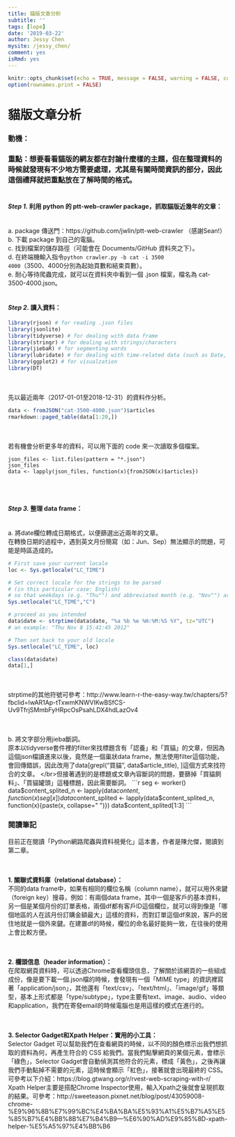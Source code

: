 ```yaml
---
title: 貓版文章分析
subtitle: ''
tags: [lope]
date: '2019-03-22'
author: Jessy Chen
mysite: /jessy_chen/
comment: yes
isRmd: yes
---
```


```r
knitr::opts_chunk$set(echo = TRUE, message = FALSE, warning = FALSE, comment = "#>")
option(rownames.print = FALSE)
```

# <b>貓版文章分析</b>
### 動機：
### 重點：想要看看貓版的網友都在討論什麼樣的主題，但在整理資料的時候就發現有不少地方需要處理，尤其是有關時間資訊的部分，因此這個禮拜就把重點放在<b>了解時間的格式</b>。</br></br>


#### <b><i>Step 1.</i> 利用 python 的 ptt-web-crawler package，抓取貓版近幾年的文章：</b>
</br>a. package 傳送門：https://github.com/jwlin/ptt-web-crawler
（感謝Sean!）
</br>b. 下載 package 到自己的電腦。
</br>c. 找到檔案的儲存路徑（可能會在 Documents/GitHub 資料夾之下）。
</br>d. 在終端機輸入指令<code>python crawler.py -b cat -i 3500 4000</code>（3500、4000分別為起始頁數和結束頁數）。
</br>e. 耐心等待爬蟲完成，就可以在資料夾中看到一個 .json 檔案，檔名為 cat-3500-4000.json。</br></br>


#### <b><i>Step 2.</i> 讀入資料：</b>
```r
library(rjson) # for reading .json files
library(jsonlite)
library(tidyverse) # for dealing with data frame
library(stringr) # for dealing with strings/characters
library(jiebaR) # for segmenting words
library(lubridate) # for dealing with time-related data (such as Date, POSIXct, and POSIXlt)
library(ggplot2) # for visualzation
library(DT)
```

</br></br>先以最近兩年（2017-01-01至2018-12-31）的資料作分析。
```r
data <- fromJSON("cat-3500-4000.json")$articles
rmarkdown::paged_table(data[1:20,])
```

</br></br>若有機會分析更多年的資料，可以用下面的 code 來一次讀取多個檔案。
```
json_files <- list.files(pattern = "*.json")
json_files
data <- lapply(json_files, function(x){fromJSON(x)$articles})
```
 </br></br>

#### <b><i>Step 3.</i> 整理 data frame：</b>
</br>a. 將date欄位轉成日期格式，以便篩選出近兩年的文章。
</br>在轉換日期的過程中，遇到英文月份簡寫（如：Jun、Sep）無法顯示的問題，可能是時區造成的。
```r
# First save your current locale
loc <- Sys.getlocale("LC_TIME")

# Set correct locale for the strings to be parsed
# (in this particular case: English)
# so that weekdays (e.g. "Thu"") and abbreviated month (e.g. "Nov"") are recognized
Sys.setlocale("LC_TIME","C") 

# proceed as you intended
data$date <- strptime(data$date, "%a %b %e %H:%M:%S %Y", tz="UTC")
# an example: "Thu Nov 8 15:41:45 2012"

# Then set back to your old locale
Sys.setlocale("LC_TIME", loc) 

class(data$date)
data[1,]
```

</br></br>strptime的其他符號可參考：http://www.learn-r-the-easy-way.tw/chapters/5?fbclid=IwAR1Ap-tTxwmKNWVIKwBSfCS-Uv9TfrjSMmbFyHRpcOsPsahLDX4hdLazOv4

</br></br>b. 將文字部分用jieba斷詞。
</br>原本以tidyverse套件裡的filter來找標題含有「認養」和「買貓」的文章，但因為這個json檔讀進來以後，竟然是一個巢狀data frame，無法使用filter這個功能，會回傳錯誤，因此改用了data[grepl("買貓", data$article_title), ]這個方式來找符合的文章。
</br>但接著遇到的是標題或文章內容斷詞的問題，要篩掉「買貓飼料」、「買貓罐頭」這種標題，因此需要斷詞。
```r
seg <- worker()
data$content_splited_n <- lapply(data$content, function(x){seg[x]})
data$content_splited <- lapply(data$content_splited_n, function(x){paste(x, collapse=" ")})
data$content_splited[1:3]
```



### 閱讀筆記
目前正在閱讀「Python網路爬蟲與資料視覺化」這本書，作者是陳允傑，閱讀到第二章。

</br></br><b>1. 關聯式資料庫（relational database）：</b>
</br>不同的data frame中，如果有相同的欄位名稱（column name），就可以用外來鍵（foreign key）搜尋，例如：有兩個data frame，其中一個是客戶的基本資料，另一個是某個月份的訂單表格，兩個df都有客戶ID這個欄位，就可以得到像是「哪個地區的人在該月份訂購金額最大」這樣的資料，而對訂單這個df來說，客戶的居住地就是一個外來鍵。在建置df的時候，欄位的命名最好能夠一致，在往後的使用上會比較方便。

</br></br><b>2. 欄頭信息（header information）：</b>
</br>在爬取網頁資料時，可以透過Chrome查看欄頭信息，了解關於該網頁的一些組成成份，像是要下載一個.json檔的時候，會發現有一個「MIME type」的資訊裡寫著「application/json」，其他還有「text/csv」、「text/html」、「image/gif」等類型，基本上形式都是「type/subtype」，type主要有text、image、audio、video和application，我們在寄發email的時候電腦也是用這樣的模式在進行的。

</br></br><b>3. Selector Gadget和Xpath Helper：實用的小工具：</b>
</br>Selector Gadget 可以幫助我們在查看網頁的時候，以不同的顏色標示出我們想抓取的資料為何，再產生符合的 CSS 給我們。當我們點擊網頁的某個元素，會標示「綠色」，Selector Gadget會自動偵測其他符合的元素，標成「黃色」，之後再讓我們手動點掉不需要的元素，這時候會顯示「紅色」，接著就會出現最終的 CSS。可參考以下介紹：https://blog.gtwang.org/r/rvest-web-scraping-with-r/
</br>Xpath Helper主要是搭配Chrome Inspector使用，輸入Xpath之後就會呈現抓取的結果。可參考：http://sweeteason.pixnet.net/blog/post/43059008-chrome-%E9%96%8B%E7%99%BC%E4%BA%BA%E5%93%A1%E5%B7%A5%E5%85%B7%E4%BB%8B%E7%B4%B9---%E6%90%AD%E9%85%8D-xpath-helper-%E5%A5%97%E4%BB%B6
